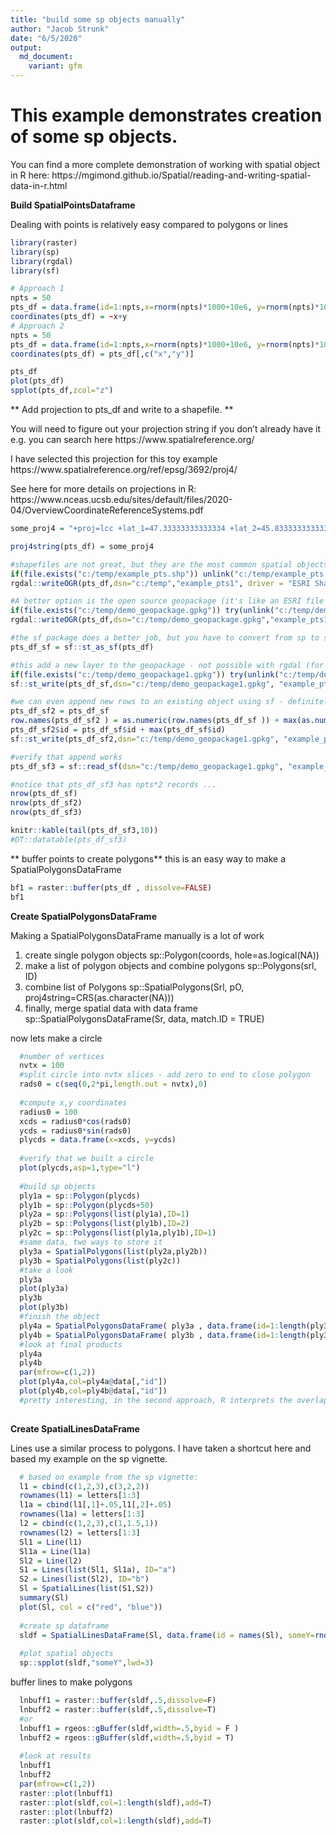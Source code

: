 ```yaml
---
title: "build some sp objects manually"
author: "Jacob Strunk"
date: "6/5/2020"
output:
  md_document:
    variant: gfm
---
```


# This example demonstrates creation of some sp objects. 

You can find a more complete demonstration of working with spatial object in R here: https://mgimond.github.io/Spatial/reading-and-writing-spatial-data-in-r.html

**Build SpatialPointsDataframe**

Dealing with points is relatively easy compared to polygons or lines

```r

library(raster)
library(sp)
library(rgdal)
library(sf)

# Approach 1
npts = 50
pts_df = data.frame(id=1:npts,x=rnorm(npts)*1000+10e6, y=rnorm(npts)*1000+10e6 , z=rnorm(npts))
coordinates(pts_df) = ~x+y
# Approach 2
npts = 50
pts_df = data.frame(id=1:npts,x=rnorm(npts)*1000+10e6, y=rnorm(npts)*1000+10e6 , z=rnorm(npts))
coordinates(pts_df) = pts_df[,c("x","y")]

pts_df
plot(pts_df)
spplot(pts_df,zcol="z")


```

** Add projection to pts_df and write to a shapefile. **

You will need to figure out your projection string if you don't already have it e.g. you can search here https://www.spatialreference.org/ 

I have selected this projection for this toy example https://www.spatialreference.org/ref/epsg/3692/proj4/

See here for more details on projections in R: https://www.nceas.ucsb.edu/sites/default/files/2020-04/OverviewCoordinateReferenceSystems.pdf
```r
some_proj4 = "+proj=lcc +lat_1=47.33333333333334 +lat_2=45.83333333333334 +lat_0=45.33333333333334 +lon_0=-120.5 +x_0=500000.0001016001 +y_0=0 +ellps=GRS80 +towgs84=0,0,0,0,0,0,0 +to_meter=0.3048006096012192 +no_defs"

proj4string(pts_df) = some_proj4

#shapefiles are not great, but they are the most common spatial objects (field name restrictions, file size limitations, proprietary, etc.)
if(file.exists("c:/temp/example_pts.shp")) unlink("c:/temp/example_pts.shp",force=T)
rgdal::writeOGR(pts_df,dsn="c:/temp","example_pts1", driver = "ESRI Shapefile", overwrite_layer = T)

#A better option is the open source geopackage (it's like an ESRI file geodatabase). Unfortunately rgdal has pretty lousy support for geopackages as far as I can tell, e.g it cannot append. 
if(file.exists("c:/temp/demo_geopackage.gpkg")) try(unlink("c:/temp/demo_geopackage.gpkg",force=T))
rgdal::writeOGR(pts_df,dsn="c:/temp/demo_geopackage.gpkg","example_pts1", driver = "GPKG")

#the sf package does a better job, but you have to convert from sp to sf first... It seems like sf objects are a better data model (basically an R data frame), but most spatial packages in R still use sp objects.
pts_df_sf = sf::st_as_sf(pts_df)

#this add a new layer to the geopackage - not possible with rgdal (for geopackages)
if(file.exists("c:/temp/demo_geopackage1.gpkg")) try(unlink("c:/temp/demo_geopackage1.gpkg",force=T))
sf::st_write(pts_df_sf,dsn="c:/temp/demo_geopackage1.gpkg", "example_pts2", driver="GPKG") 

#we can even append new rows to an existing object using sf - definitely not possible with rgdal (for geopackages)
pts_df_sf2 = pts_df_sf  
row.names(pts_df_sf2 ) = as.numeric(row.names(pts_df_sf )) + max(as.numeric(row.names(pts_df_sf ))) 
pts_df_sf2$id = pts_df_sf$id + max(pts_df_sf$id)
sf::st_write(pts_df_sf2,dsn="c:/temp/demo_geopackage1.gpkg", "example_pts2", driver="GPKG",append=T) 

#verify that append works
pts_df_sf3 = sf::read_sf(dsn="c:/temp/demo_geopackage1.gpkg", "example_pts2")

#notice that pts_df_sf3 has npts*2 records ...
nrow(pts_df_sf)
nrow(pts_df_sf2)
nrow(pts_df_sf3)

knitr::kable(tail(pts_df_sf3,10))
#DT::datatable(pts_df_sf3)
```


** buffer points to create polygons**
this is an easy way to make a SpatialPolygonsDataFrame
```r

bf1 = raster::buffer(pts_df , dissolve=FALSE)
bf1

```

**Create SpatialPolygonsDataFrame**

Making a SpatialPolygonsDataFrame manually is a lot of work

 1. create single polygon objects sp::Polygon(coords, hole=as.logical(NA))
 2. make a list of polygon objects and combine polygons sp::Polygons(srl, ID)
 3. combine list of Polygons  sp::SpatialPolygons(Srl, pO, proj4string=CRS(as.character(NA)))
 4. finally, merge spatial data with data frame sp::SpatialPolygonsDataFrame(Sr, data, match.ID = TRUE)

now lets make a circle
```r

  #number of vertices
  nvtx = 100
  #split circle into nvtx slices - add zero to end to close polygon
  rads0 = c(seq(0,2*pi,length.out = nvtx),0)
  
  #compute x,y coordinates
  radius0 = 100
  xcds = radius0*cos(rads0)
  ycds = radius0*sin(rads0)
  plycds = data.frame(x=xcds, y=ycds)
  
  #verify that we built a circle
  plot(plycds,asp=1,type="l")
  
  #build sp objects
  ply1a = sp::Polygon(plycds)
  ply1b = sp::Polygon(plycds+50)
  ply2a = sp::Polygons(list(ply1a),ID=1)
  ply2b = sp::Polygons(list(ply1b),ID=2)
  ply2c = sp::Polygons(list(ply1a,ply1b),ID=1)
  #same data, two ways to store it
  ply3a = SpatialPolygons(list(ply2a,ply2b))
  ply3b = SpatialPolygons(list(ply2c))
  #take a look
  ply3a
  plot(ply3a)
  ply3b
  plot(ply3b)
  #finish the object
  ply4a = SpatialPolygonsDataFrame( ply3a , data.frame(id=1:length(ply3a)))
  ply4b = SpatialPolygonsDataFrame( ply3b , data.frame(id=1:length(ply3b)))
  #look at final products
  ply4a
  ply4b
  par(mfrow=c(1,2))
  plot(ply4a,col=ply4a@data[,"id"])
  plot(ply4b,col=ply4b@data[,"id"])
  #pretty interesting, in the second approach, R interprets the overlap as void...
  
```

**Create SpatialLinesDataFrame**

Lines use a similar process to polygons. I have taken a shortcut here and based my example on the sp vignette.

```r

  # based on example from the sp vignette:
  l1 = cbind(c(1,2,3),c(3,2,2))
  rownames(l1) = letters[1:3]
  l1a = cbind(l1[,1]+.05,l1[,2]+.05)
  rownames(l1a) = letters[1:3]
  l2 = cbind(c(1,2,3),c(1,1.5,1))
  rownames(l2) = letters[1:3]
  Sl1 = Line(l1)
  Sl1a = Line(l1a)
  Sl2 = Line(l2)
  S1 = Lines(list(Sl1, Sl1a), ID="a")
  S2 = Lines(list(Sl2), ID="b")
  Sl = SpatialLines(list(S1,S2))
  summary(Sl)
  plot(Sl, col = c("red", "blue"))
  
  #create sp dataframe
  sldf = SpatialLinesDataFrame(Sl, data.frame(id = names(Sl), someY=rnorm(length(Sl)),row.names=names(Sl)), match.ID = TRUE)
  
  #plot spatial objects
  sp::spplot(sldf,"someY",lwd=3)

```

buffer lines to make polygons
```r

  lnbuff1 = raster::buffer(sldf,.5,dissolve=F) 
  lnbuff2 = raster::buffer(sldf,.5,dissolve=T) 
  #or
  lnbuff1 = rgeos::gBuffer(sldf,width=.5,byid = F ) 
  lnbuff2 = rgeos::gBuffer(sldf,width=.5,byid = T) 
  
  #look at results
  lnbuff1
  lnbuff2
  par(mfrow=c(1,2))
  raster::plot(lnbuff1)
  raster::plot(sldf,col=1:length(sldf),add=T)
  raster::plot(lnbuff2)
  raster::plot(sldf,col=1:length(sldf),add=T)

```
